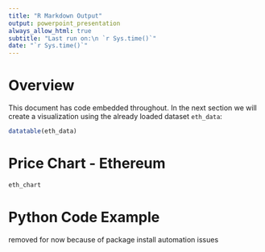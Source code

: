 ```yaml
---
title: "R Markdown Output"
output: powerpoint_presentation
always_allow_html: true
subtitle: "Last run on:\n `r Sys.time()`"
date: "`r Sys.time()`"
---
```


# Overview

This document has code embedded throughout. In the next section we will create a visualization using the already loaded dataset `eth_data`:
```r
datatable(eth_data)
```

# Price Chart - Ethereum

```r
eth_chart
```

# Python Code Example

removed for now because of package install automation issues

<!-- ```{python} -->
<!-- import pandas as pd -->
<!-- # Create the Python object from R -->
<!-- df = r.cryptodata -->
<!-- # Show the new Python dataframe -->
<!-- df -->
<!-- ``` -->

<!-- # One more Python example -->

<!-- The code below creates a new column `price_percentile` that specifies if the price for the row was in the upper or lower 50th percentile of prices (BTC should be upper and ETH lower): -->

<!-- ```{python} -->
<!-- import numpy as np -->
<!-- # Create a new column based on the ask_1_price value: -->
<!-- df['price_percentile'] = np.where(df['ask_1_price'] >  -->
<!--                                   np.percentile(df['ask_1_price'], 50), -->
<!--                             'upper 50th percentile of prices',  -->
<!--                             'lower 50th percentile of prices') -->
<!-- # Show modified dataframe: -->
<!-- df[['symbol', 'ask_1_price', 'price_percentile']] -->
<!-- ``` -->

